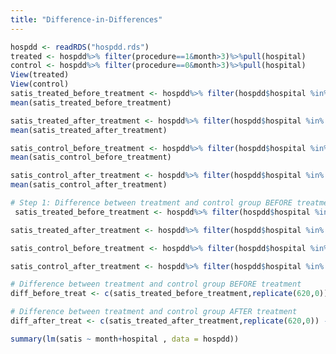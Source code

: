 ```yaml
---
title: "Difference-in-Differences"
---
```


```r
hospdd <- readRDS("hospdd.rds")
treated <- hospdd%>% filter(procedure==1&month>3)%>%pull(hospital)
control <- hospdd%>% filter(procedure==0&month>3)%>%pull(hospital)
View(treated)
View(control)
satis_treated_before_treatment <- hospdd%>% filter(hospdd$hospital %in% treated==TRUE,month<4)%>% pull(satis)
mean(satis_treated_before_treatment)

satis_treated_after_treatment <- hospdd%>% filter(hospdd$hospital %in% treated==TRUE,month>3)%>% pull(satis)
mean(satis_treated_after_treatment)

satis_control_before_treatment <- hospdd%>% filter(hospdd$hospital %in% control==TRUE,month<4)%>% pull(satis)
mean(satis_control_before_treatment)

satis_control_after_treatment <- hospdd%>% filter(hospdd$hospital %in% control==TRUE,month>3)%>% pull(satis)
mean(satis_control_after_treatment)
```
```r
# Step 1: Difference between treatment and control group BEFORE treatment
 satis_treated_before_treatment <- hospdd%>% filter(hospdd$hospital %in% treated==TRUE,month<4)%>% pull(satis)

satis_treated_after_treatment <- hospdd%>% filter(hospdd$hospital %in% treated==TRUE,month>3)%>% pull(satis)

satis_control_before_treatment <- hospdd%>% filter(hospdd$hospital %in% control==TRUE,month<4)%>% pull(satis)

satis_control_after_treatment <- hospdd%>% filter(hospdd$hospital %in% control==TRUE,month>3)%>% pull(satis)

# Difference between treatment and control group BEFORE treatment
diff_before_treat <- c(satis_treated_before_treatment,replicate(620,0)) - satis_control_before_treatment

# Difference between treatment and control group AFTER treatment
diff_after_treat <- c(satis_treated_after_treatment,replicate(620,0)) - satis_control_after_treatment

summary(lm(satis ~ month+hospital , data = hospdd))
```

